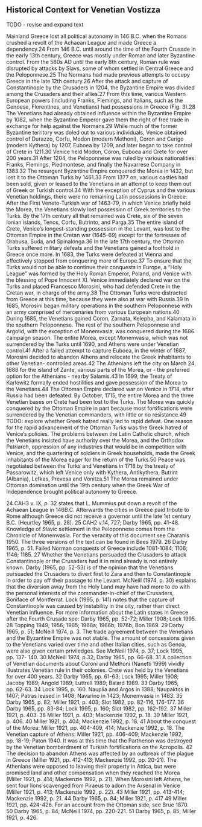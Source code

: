 ## Historical Context for Venetian Vostizza {#history}

TODO - revise and expand text

Mainland Greece lost all political autonomy in 146 B.C. when the Romans crushed a revolt of the Achaean League and made Greece a dependency.24 From 146 B.C. until around the time of the Fourth Crusade in the early 13th century, Greece was mostly under Roman and later Byzantine control. From the 580s AD until the early 8th century, Roman rule was disrupted by attacks by Slavs, some of whom settled in Central Greece and the Peloponnese.25 The Normans had made previous attempts to occupy Greece in the late 12th century.26 After the attack and capture of Constantinople by the Crusaders in 1204, the Byzantine Empire was divided among the Crusaders and their allies.27 From this time, various Western European powers (including Franks, Flemings, and Italians, such as the Genoese, Florentines, and Venetians) had possessions in Greece (Fig. 3).28
The Venetians had already obtained influence within the Byzantine Empire by 1082, when the Byzantine Emperor gave them the right of free trade in exchange for help against the Normans.29 While much of the former Byzantine territory was doled out to various individuals, Venice obtained control of Durazzo, Corfu, Modon (modern Methoni), Coron and Cerigo (modern Kythera) by 1207, Euboea by 1209, and later began to take control of Crete in 1211.30 Venice held Modon, Coron, Euboea and Crete for over 200 years.31 After 1204, the Peloponnese was ruled by various nationalities: Franks, Flemings, Piedmontese, and finally the Navarrese Company in 1383.32 The resurgent Byzantine Empire conquered the Morea in 1432, but lost it to the Ottoman Turks by 1461.33 From 1377 on, various castles had been sold, given or leased to the Venetians in an attempt to keep them out of Greek or Turkish control.34 With the exception of Cyprus and the various Venetian holdings, there were no remaining Latin possessions in Greece.
After the First Veneto-Turkish war of 1463-79, in which Venice briefly held the Morea, the Venetians slowly lost possession of Greek territories to the Turks. By the 17th century all that remained was Crete, six of the seven Ionian islands, Tenos, Corfu, Butrinto, and Parga.35 The entire island of Crete, Venice’s longest-standing possession in the Levant, was lost to the Ottoman Empire in the Cretan war (1645-69) except for the fortresses of Grabusa, Suda, and Spinalonga.36
In the late 17th century, the Ottoman Turks suffered military defeats and the Venetians gained a foothold in Greece once more. In 1683, the Turks were defeated at Vienna and effectively stopped from conquering more of Europe.37 To ensure that the Turks would not be able to continue their conquests in Europe, a “Holy League” was formed by the Holy Roman Emperor, Poland, and Venice with the blessing of Pope Innocent XI. Venice immediately declared war on the Turks and placed Francesco Morosini, who had defended Crete in the Cretan war, in charge of the army.38 The Ottoman Turks were distracted from Greece at this time, because they were also at war with Russia.39
In 1685, Morosini began military operations in the southern Peloponnese with an army comprised of mercenaries from various European nations.40 During 1685, the Venetians gained Coron, Zarnata, Kelepha, and Kalamata in the southern Peloponnese. The rest of the southern Peloponnese and Argolid, with the exception of Monemvasia, was conquered during the 1686 campaign season. The entire Morea, except Monemvasia, which was not surrendered by the Turks until 1690, and Athens were under Venetian control.41 After a failed attempt to capture Euboea, in the winter of 1687, Morosini decided to abandon Athens and relocate the Greek inhabitants to other Venetian- controlled areas.42 The Athenians left the city on March 24, 1688 for the island of Zante, various parts of the Morea, or - the preferred option for the Athenians - nearby Salamis.43 In 1699, the Treaty of Karlowitz formally ended hostilities and gave possession of the Morea to the Venetians.44
The Ottoman Empire declared war on Venice in 1714, after Russia had been defeated. By October, 1715, the entire Morea and the three Venetian bases on Crete had been lost to the Turks. The Morea was quickly conquered by the Ottoman Empire in part because most fortifications were surrendered by the Venetian commanders, with little or no resistance.49 TODO: explore whether Greek hatred really led to rapid defeat. One reason for the rapid advancement of the Ottoman Turks was the Greek hatred of Venice’s policies. The problems between the Latin Catholic church, which the Venetians insisted have authority over the Morea, and the Orthodox Patriarch, oppression of any industries that would be in competition with Venice, and the quartering of soldiers in Greek households, made the Greek inhabitants of the Morea eager for the return of the Turks.50 Peace was negotiated between the Turks and Venetians in 1718 by the treaty of Passarowitz, which left Venice only with Kythera, Antikythera, Butrint (Albania), Lefkas, Prevesa and Vonitza.51 The Morea remained under Ottoman domination until the 19th century when the Greek War of Independence brought political autonomy to Greece.




24 CAH3 v. IX, p. 32 states that L. Mummius put down a revolt of the Achaean League in 146B.C. Afterwards the cities in Greece paid tribute to Rome although Greece did not receive a governor until the late 1st century B.C. (Heurtley 1965, p. 28).
25 CAH2 v.14, 727; Darby 1965, pp. 41-48. Knowledge of Slavic settlement in the Peloponnese comes from the Chronicle of Monemvasia. For the veracity of this document see Charanis 1950. The three versions of the text can be found in Bees 1979.
26 Darby 1965, p. 51. Failed Norman conquests of Greece include 1081-1084; 1106; 1146; 1185.
27 Whether the Venetians persuaded the Crusaders to attack Constantinople or the Crusaders had it in mind already is not entirely known. Darby (1965, pp. 52-53) is of the opinion that the Venetians pursuaded the Crusaders to divert first to Zara and then to Constantinople in order to pay off their passage to the Levant. McNeill (1974, p. 30) explains that the diversion away from the Holy Land may have had more to do with the personal interests of the commander-in-chief of the Crusaders, Boniface of Montferrat. Lock (1995, p. 141) notes that the capture of Constantinople was caused by instability in the city, rather than direct Venetian influence. For more information about the Latin states in Greece after the Fourth Crusade see: Darby 1965, pp. 52-72; Miller 1908; Lock 1995.
28 Topping 1949; 1956; 1965; 1966a; 1966b; 1976b; Bon 1969.
29 Darby 1965, p. 51; McNeill 1974, p. 3. The trade agreement between the Venetians and the Byzantine Empire was not stable. The amount of concessions given to the Venetians varied over time and other Italian cities, such as Genoa, were also given certain priviledges. See McNeill 1974, p. 37; Lock 1995, pp. 137- 140.
30 McNeill 1974, p.32; Darby 1965, pp. 66-68.
31 A collection of Venetian documents about Coroni and Methoni (Nanetti 1999) vividly illustrates Venetian rule in their colonies. Crete was held by the Venetians for over 400 years.
32 Darby 1965, pp. 61-63; Lock 1995; Miller 1908; Jacoby 1989; Angold 1989; Luttrell 1989; Balard 1989. 33 Darby 1965, pp. 62-63.
34 Lock 1995, p. 160. Nauplia and Argos in 1388; Naupaktos in 1407; Patras leased in 1408; Navarino in 1423; Monemvasia in 1463.
35 Darby 1965, p. 82; Miller 1921, p. 403; Slot 1982, pp. 82-116, 176-177.
36 Darby 1965, pp. 83-84; Lock 1995, p. 160; Slot 1982, pp. 162-192.
37 Miller 1921, p. 403.
38 Miller 1921, p. 403; Mackenzie 1992, p. 18.
39 Miller 1921, p. 406.
40 Miller 1921, p. 404; Mackenzie 1992, p. 18.
41 About the conquest of the Morea: Miller 1921, pp. 404-409, 414; Mackenzie 1992, p. 18. The Venetian capture of Athens: Miller 1921, pp. 406-409; Mackenzie 1992, pp. 18-19; Paton 1940. It was at this time that the Parthenon was destroyed by the Venetian bombardment of Turkish fortifications on the Acropolis. 42 The decision to abandon Athens was affected by an outbreak of the plague in Greece (Miller 1921, pp. 412-413; Mackenzie 1992, pp. 20-21). The Athenians were opposed to leaving their property in Attica, but were promised land and other compensation when they reached the Morea (Miller 1921, p. 414; Mackenzie 1992, p. 21). When Morosini left Athens, he sent four lions scavenged from Piraeus to adorn the Arsenal in Venice (Miller 1921, p. 413; Mackenzie 1992, p. 22).
43 Miller 1921, pp. 413-414; Mackenzie 1992, p. 21.
44 Darby 1965, p. 84; Miller 1921, p. 417
49 Miller 1921, pp. 424-426. For an account from the Ottoman side, see Brue 1870. 50 Darby 1965, p. 84; McNeill 1974, pp. 220-221.
51 Darby 1965, p. 85; Miller 1921, p. 426.
